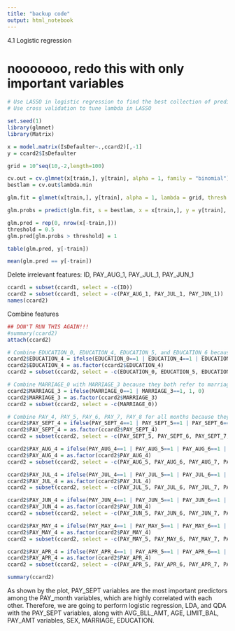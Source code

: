 ```yaml
---
title: "backup code"
output: html_notebook
---
```


4.1 Logistic regression

# nooooooo, redo this with only important variables
```r
# Use LASSO in logistic regression to find the best collection of predictors
# Use cross validation to tune lambda in LASSO

set.seed(1)
library(glmnet)
library(Matrix)

x = model.matrix(IsDefaulter~.,ccard2)[,-1]
y = ccard2$IsDefaulter

grid = 10^seq(10,-2,length=100)

cv.out = cv.glmnet(x[train,], y[train], alpha = 1, family = "binomial")
bestlam = cv.out$lambda.min
```

```r
glm.fit = glmnet(x[train,], y[train], alpha = 1, lambda = grid, thresh = 1e-12, family = "binomial")

glm.probs = predict(glm.fit, s = bestlam, x = x[train,], y = y[train], newx = x[-train,], exact = T)

glm.pred = rep(0, nrow(x[-train,]))
threshold = 0.5
glm.pred[glm.probs > threshold] = 1

table(glm.pred, y[-train])

mean(glm.pred == y[-train])
```






Delete irrelevant features: ID, PAY_AUG_1, PAY_JUL_1, PAY_JUN_1
```r
ccard1 = subset(ccard1, select = -c(ID))
ccard2 = subset(ccard1, select = -c(PAY_AUG_1, PAY_JUL_1, PAY_JUN_1))
names(ccard2)
```

Combine features
```r
## DON'T RUN THIS AGAIN!!!
#summary(ccard2)
attach(ccard2)

# Combine EDUCATION_0, EDUCATION_4, EDUCATION_5, and EDUCATION_6 because they all refer to others or unknown education background
ccard2$EDUCATION_4 = ifelse(EDUCATION_0==1 | EDUCATION_4==1 | EDUCATION_5==1 | EDUCATION_6==1, 1, 0)
ccard2$EDUCATION_4 = as.factor(ccard2$EDUCATION_4)
ccard2 = subset(ccard2, select = -c(EDUCATION_0, EDUCATION_5, EDUCATION_6))

# Combine MARRIAGE_0 with MARRIAGE_3 because they both refer to marriage status other than married or unmarried
ccard2$MARRIAGE_3 = ifelse(MARRIAGE_0==1 | MARRIAGE_3==1, 1, 0)
ccard2$MARRIAGE_3 = as.factor(ccard2$MARRIAGE_3)
ccard2 = subset(ccard2, select = -c(MARRIAGE_0))

# Combine PAY_4, PAY_5, PAY_6, PAY_7, PAY_8 for all months because they all have low "1" counts
ccard2$PAY_SEPT_4 = ifelse(PAY_SEPT_4==1 | PAY_SEPT_5==1 | PAY_SEPT_6==1 | PAY_SEPT_7==1 | PAY_SEPT_8==1, 1, 0)
ccard2$PAY_SEPT_4 = as.factor(ccard2$PAY_SEPT_4)
ccard2 = subset(ccard2, select = -c(PAY_SEPT_5, PAY_SEPT_6, PAY_SEPT_7, PAY_SEPT_8))

ccard2$PAY_AUG_4 = ifelse(PAY_AUG_4==1 | PAY_AUG_5==1 | PAY_AUG_6==1 | PAY_AUG_7==1 | PAY_AUG_8==1, 1, 0)
ccard2$PAY_AUG_4 = as.factor(ccard2$PAY_AUG_4)
ccard2 = subset(ccard2, select = -c(PAY_AUG_5, PAY_AUG_6, PAY_AUG_7, PAY_AUG_8))

ccard2$PAY_JUL_4 = ifelse(PAY_JUL_4==1 | PAY_JUL_5==1 | PAY_JUL_6==1 | PAY_JUL_7==1 | PAY_JUL_8==1, 1, 0)
ccard2$PAY_JUL_4 = as.factor(ccard2$PAY_JUL_4)
ccard2 = subset(ccard2, select = -c(PAY_JUL_5, PAY_JUL_6, PAY_JUL_7, PAY_JUL_8))

ccard2$PAY_JUN_4 = ifelse(PAY_JUN_4==1 | PAY_JUN_5==1 | PAY_JUN_6==1 | PAY_JUN_7==1 | PAY_JUN_8==1, 1, 0)
ccard2$PAY_JUN_4 = as.factor(ccard2$PAY_JUN_4)
ccard2 = subset(ccard2, select = -c(PAY_JUN_5, PAY_JUN_6, PAY_JUN_7, PAY_JUN_8))

ccard2$PAY_MAY_4 = ifelse(PAY_MAY_4==1 | PAY_MAY_5==1 | PAY_MAY_6==1 | PAY_MAY_7==1 | PAY_MAY_8==1, 1, 0)
ccard2$PAY_MAY_4 = as.factor(ccard2$PAY_MAY_4)
ccard2 = subset(ccard2, select = -c(PAY_MAY_5, PAY_MAY_6, PAY_MAY_7, PAY_MAY_8))

ccard2$PAY_APR_4 = ifelse(PAY_APR_4==1 | PAY_APR_5==1 | PAY_APR_6==1 | PAY_APR_7==1 | PAY_APR_8==1, 1, 0)
ccard2$PAY_APR_4 = as.factor(ccard2$PAY_APR_4)
ccard2 = subset(ccard2, select = -c(PAY_APR_5, PAY_APR_6, PAY_APR_7, PAY_APR_8))

summary(ccard2)
```


As shown by the plot, PAY_SEPT variables are the most important predictors among the PAY_month variables, which are highly correlated with each other. Therefore, we are going to perform logistic regression, LDA, and QDA with the PAY_SEPT variables, along with AVG_BLL_AMT, AGE, LIMIT_BAL, PAY_AMT variables, SEX, MARRIAGE, EDUCATION.


